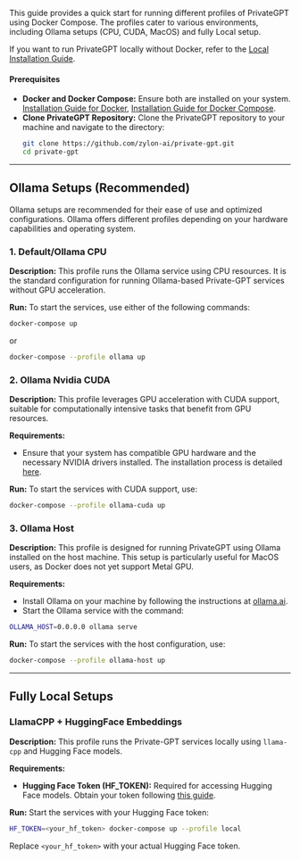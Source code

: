 This guide provides a quick start for running different profiles of PrivateGPT using Docker Compose.
The profiles cater to various environments, including Ollama setups (CPU, CUDA, MacOS) and fully Local setup.

If you want to run PrivateGPT locally without Docker, refer to the [Local Installation Guide](/installation).

#### Prerequisites
- **Docker and Docker Compose:** Ensure both are installed on your system.
[Installation Guide for Docker](https://docs.docker.com/get-docker/), [Installation Guide for Docker Compose](https://docs.docker.com/compose/install/).
- **Clone PrivateGPT Repository:** Clone the PrivateGPT repository to your machine and navigate to the directory:
  ```sh
  git clone https://github.com/zylon-ai/private-gpt.git
  cd private-gpt
  ```

---

## Ollama Setups (Recommended)

Ollama setups are recommended for their ease of use and optimized configurations. Ollama offers different profiles depending on your hardware capabilities and operating system.

### 1. Default/Ollama CPU

**Description:**
This profile runs the Ollama service using CPU resources. It is the standard configuration for running Ollama-based Private-GPT services without GPU acceleration.

**Run:**
To start the services, use either of the following commands:
```sh
docker-compose up
```
or
```sh
docker-compose --profile ollama up
```

### 2. Ollama Nvidia CUDA

**Description:**
This profile leverages GPU acceleration with CUDA support, suitable for computationally intensive tasks that benefit from GPU resources.

**Requirements:**
- Ensure that your system has compatible GPU hardware and the necessary NVIDIA drivers installed. The installation process is detailed [here](https://docs.nvidia.com/cuda/cuda-installation-guide-microsoft-windows/index.html).

**Run:**
To start the services with CUDA support, use:
```sh
docker-compose --profile ollama-cuda up
```

### 3. Ollama Host

**Description:**
This profile is designed for running PrivateGPT using Ollama installed on the host machine. This setup is particularly useful for MacOS users, as Docker does not yet support Metal GPU.

**Requirements:**
- Install Ollama on your machine by following the instructions at [ollama.ai](https://ollama.ai/).
- Start the Ollama service with the command:
```sh
OLLAMA_HOST=0.0.0.0 ollama serve
```

**Run:**
To start the services with the host configuration, use:
```sh
docker-compose --profile ollama-host up
```

---

## Fully Local Setups

### LlamaCPP + HuggingFace Embeddings

**Description:**
This profile runs the Private-GPT services locally using `llama-cpp` and Hugging Face models.

**Requirements:**
- **Hugging Face Token (HF_TOKEN):** Required for accessing Hugging Face models. Obtain your token following [this guide](/installation/getting-started/troubleshooting#downloading-gated-and-private-models).

**Run:**
Start the services with your Hugging Face token:
```sh
HF_TOKEN=<your_hf_token> docker-compose up --profile local
```
Replace `<your_hf_token>` with your actual Hugging Face token.